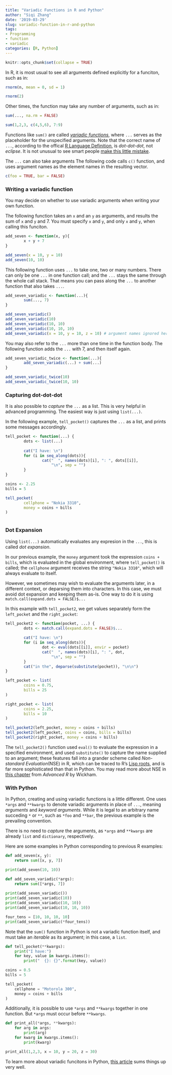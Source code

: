 ```yaml
---
title: "Variadic Functions in R and Python"
author: "Siqi Zhang"
date: '2019-03-29'
slug: variadic-function-in-r-and-python
tags:
- Programming
- function
- variadic
categories: [R, Python]
---
```

```r
knitr::opts_chunk$set(collapse = TRUE)
```


In R, it is most usual to see all arguments defined explicitly for a funciton, such as in:

```r
rnorm(n, mean = 0, sd = 1)
```
```r
rnorm(2)
```

Other times, the function may take any number of arguments, such as in: 

```r
sum(..., na.rm = FALSE)
```
```r
sum(1,2,3, c(4,5,6), 7:9)
```

Functions like `sum()` are called [_variadic functions_](https://en.wikipedia.org/wiki/Variadic_function), where `...` serves as the placeholder for the unspecified arguments. Note that the correct name of `...`, according to the offical [R Language Definition](https://cran.r-project.org/doc/manuals/R-lang.html#Dot_002ddot_002ddot), is _dot-dot-dot_, not _eclipse_. It is not unusual to see smart people [make this little  mistake](https://ipub.com/r-three-dots-ellipsis/). 

The `...` can also take arguments The following code calls `c()` function, and uses argument names as the element names in the resulting vector.
```r
c(foo = TRUE, bar = FALSE)
```


### Writing a variadic function
You may decide on whether to use variadic arguments when writing your own function.

The following function takes an `x` and an `y` as arguments, and results the sum of `x` and `y` and 7. You must specify `x` and `y`, and only `x` and `y`, when calling this funciton.

```r
add_seven <- function(x, y){
        x + y + 7
}

add_seven(x = 10, y = 10)
add_seven(10, 10)
```


This following function uses `...` to take one, two or many numbers. There can only be one `...` in one function call; and the `...` stays the same through the whole call stack. That means you can pass along the `...` to another function that also takes `...`. 

```r
add_seven_variadic <- function(...){
        sum(..., 7)
}

add_seven_variadic()
add_seven_variadic(10)
add_seven_variadic(10, 10)
add_seven_variadic(10, 10, 10)
add_seven_variadic(x = 10, y = 10, z = 10) # argument names ignored here
```


You may also refer to the  `...` more than one time in the function body. The following function adds the `...` with 7, and then itself again. 

```r
add_seven_variadic_twice <- function(...){
        add_seven_variadic(...) + sum(...)
}

add_seven_variadic_twice(10)
add_seven_variadic_twice(10, 10)
```


### Capturing dot-dot-dot
It is also possible to _*capture*_ the `...` as a list. This is very helpful in advanced programming. The easiest way is just using `list(...)`.

In the following example, `tell_pocket()` captures the `...` as a list, and prints some messages accordingly.

```r

tell_pocket <- function(...) {
        dots <- list(...)
        
        cat("I have: \n")
        for (i in seq_along(dots)){
                cat("  ", names(dots)[i], ": ", dots[[i]], 
                    "\n", sep = "")
        }
}

coins <- 2.25
bills = 5

tell_pocket(
        cellphone = "Nokia 3310",
        money = coins + bills
)



```


### Dot Expansion

Using `list(...)` automatically evaluates any expresion in the `...`, this is called _dot expansion_.  

In our previous example, the `money` argument took the expression `coins + bills`, which is evaluated in the global environment, where `tell_pocket()` is called; the `cellphone` argument receives the string `"Nokia 3310"`, which will always evaluate to itself. 

However, we sometimes may wish to evaluate the arguments later, in a different context, or deparsing them into characters. In this case, we must avoid dot expansion and keeping them as-is. One way to do it is using `match.call(expand.dots = FALSE)$...`

In this example with `tell_pocket2`, we get values separately form the `left_pocket` and the `right_pocket`:

```r
tell_pocket2 <- function(pocket, ...) {
        dots <- match.call(expand.dots = FALSE)$...
        
        cat("I have: \n")
        for (i in seq_along(dots)){
                dot <- eval(dots[[i]], envir = pocket)
                cat("  ", names(dots)[i], ": ", dot, 
                    "\n", sep = "")
        }
        cat("in the", deparse(substitute(pocket)), "\n\n")
}

left_pocket <- list(
        coins = 0.75,
        bills = 25
)

right_pocket <- list(
        coins = 2.25,
        bills = 10
)

tell_pocket2(left_pocket, money = coins + bills)
tell_pocket2(left_pocket, coins = coins, bills = bills)
tell_pocket2(right_pocket, money = coins + bills)
```

The `tell_pocket2()` function used `eval()` to evaluate the expression in a specified environment, and used `substitute()` to capture the name supplied to an argument; these features fall into a grander scheme called _Non-standard Evaluation_(NSE) in R, which can be traced to R's [Lisp roots](https://www.stat.auckland.ac.nz/~ihaka/downloads/Compstat-2008.pdf
), and is far more sophisticated than that in Python. You may read more about NSE in [this chapter](http://adv-r.had.co.nz/Computing-on-the-language.html) from _Advanced R_ by Wickham.


### With Python
In Python, creating and using variadic functions is a little different. One uses `*args` and `**kwargs` to denote variadic arguments in place of `...`, meaning _arguments_ and _keyword arguments_. While it is legal to an arbitrary name succeding `*` or `**`, such as `*foo` and `**bar`, the previous example is the prevailing convention. 

There is no need to _capture_ the arguments, as `*args` and `**kwargs` are already `list` and `dictionary`, respectively.

Here are some examples in Python corresponding to previous R examples:
```python
def add_seven(x, y):
    return sum([x, y, 7])

print(add_seven(10, 10))
```

```python
def add_seven_variadic(*args):
    return sum([*args, 7]) 
    
print(add_seven_variadic())
print(add_seven_variadic(10))
print(add_seven_variadic(10, 10))
print(add_seven_variadic(10, 10, 10))

four_tens = [10, 10, 10, 10]
print(add_seven_variadic(*four_tens)) 
```

Note that the `sum()` function in Python is not a variadic function itself, and must take an _iterable_ as its argument; in this case, a `list`. 


```python
def tell_pocket(**kwargs):
    print("I have:")
    for key, value in kwargs.items():
        print("  {}: {}".format(key, value))

coins = 0.5
bills = 5

tell_pocket(
    cellphone = "Motorola 300",
    money = coins + bills
)
```

Additionally, it is possible to use `*args` and `**kwargs` together in one function. But `*args` must occur before `**kwargs`.
```python
def print_all(*args, **kwargs):
    for arg in args:
        print(arg)
    for kwarg in kwargs.items():
        print(kwarg)

print_all(1,2,3, x = 10, y = 20, z = 30)
```

To learn more about variadic funcitons in Python, [this article](https://www.digitalocean.com/community/tutorials/how-to-use-args-and-kwargs-in-python-3) sums things up very well. 

